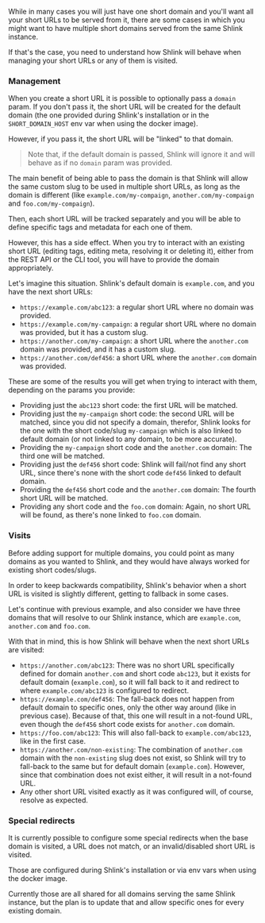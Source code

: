 While in many cases you will just have one short domain and you'll want all your short URLs to be served from it, there are some cases in which you might want to have multiple short domains served from the same Shlink instance.

If that's the case, you need to understand how Shlink will behave when managing your short URLs or any of them is visited.

### Management

When you create a short URL it is possible to optionally pass a `domain` param. If you don't pass it, the short URL will be created for the default domain (the one provided during Shlink's installation or in the `SHORT_DOMAIN_HOST` env var when using the docker image).

However, if you pass it, the short URL will be "linked" to that domain.

> Note that, if the default domain is passed, Shlink will ignore it and will behave as if no `domain` param was provided.

The main benefit of being able to pass the domain is that Shlink will allow the same custom slug to be used in multiple short URLs, as long as the domain is different (like `example.com/my-compaign`, `another.com/my-compaign` and `foo.com/my-compaign`).

Then, each short URL will be tracked separately and you will be able to define specific tags and metadata for each one of them.

However, this has a side effect. When you try to interact with an existing short URL (editing tags, editing meta, resolving it or deleting it), either from the REST API or the CLI tool, you will have to provide the domain appropriately.

Let's imagine this situation. Shlink's default domain is `example.com`, and you have the next short URLs:

* `https://example.com/abc123`: a regular short URL where no domain was provided.
* `https://example.com/my-campaign`: a regular short URL where no domain was provided, but it has a custom slug.
* `https://another.com/my-campaign`: a short URL where the `another.com` domain was provided, and it has a custom slug.
* `https://another.com/def456`: a short URL where the `another.com` domain was provided.

These are some of the results you will get when trying to interact with them, depending on the params you provide:

* Providing just the `abc123` short code: the first URL will be matched.
* Providing just the `my-campaign` short code: the second URL will be matched, since you did not specify a domain, therefor, Shlink looks for the one with the short code/slug `my-campaign` which is also linked to default domain (or not linked to any domain, to be more accurate).
* Providing the `my-campaign` short code and the `another.com` domain: The third one will be matched.
* Providing just the `def456` short code: Shlink will fail/not find any short URL, since there's none with the short code `def456` linked to default domain.
* Providing the `def456` short code and the `another.com` domain: The fourth short URL will be matched.
* Providing any short code and the `foo.com` domain: Again, no short URL will be found, as there's none linked to `foo.com` domain.

### Visits

Before adding support for multiple domains, you could point as many domains as you wanted to Shlink, and they would have always worked for existing short codes/slugs.

In order to keep backwards compatibility, Shlink's behavior when a short URL is visited is slightly different, getting to fallback in some cases.

Let's continue with previous example, and also consider we have three domains that will resolve to our Shlink instance, which are `example.com`, `another.com` and `foo.com`.

With that in mind, this is how Shlink will behave when the next short URLs are visited:

* `https://another.com/abc123`: There was no short URL specifically defined for domain `another.com` and short code `abc123`, but it exists for default domain (`example.com`), so it will fall back to it and redirect to where `example.com/abc123` is configured to redirect.
* `https://example.com/def456`: The fall-back does not happen from default domain to specific ones, only the other way around (like in previous case). Because of that, this one will result in a not-found URL, even though the `def456` short code exists for `another.com` domain.
* `https://foo.com/abc123`: This will also fall-back to `example.com/abc123`, like in the first case.
* `https://another.com/non-existing`: The combination of `another.com` domain with the `non-existing` slug does not exist, so Shlink will try to fall-back to the same but for default domain (`example.com`). However, since that combination does not exist either, it will result in a not-found URL.
* Any other short URL visited exactly as it was configured will, of course, resolve as expected.

### Special redirects

It is currently possible to configure some special redirects when the base domain is visited, a URL does not match, or an invalid/disabled short URL is visited.

Those are configured during Shlink's installation or via env vars when using the docker image.

Currently those are all shared for all domains serving the same Shlink instance, but the plan is to update that and allow specific ones for every existing domain.
